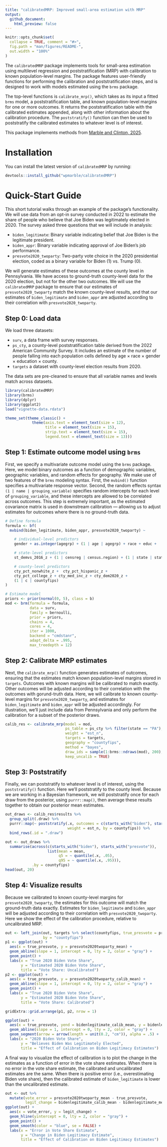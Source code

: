 ```yaml
--- 
title: "calibratedMRP: Improved small-area estimation with MRP"
output:
  github_document:
    html_preview: false
---
```


```r
knitr::opts_chunk$set(
  collapse = TRUE, comment = "#>",
  fig.path = "man/figures/README-",
  out.width = "100%"
)
```

The `calibratedMRP` package implements tools for small-area estimation using multilevel regression and poststratification (MRP) with calibration to known population-level margins. The package features user-friendly functions for performing the calibration and poststratification steps, and is designed to work with models estimated using the `brms` package. 

The top-level functions is `calibrate_mrp()`, which takes as its input a fitted `brms` model, a poststratification table, and known population-level margins for one or more outcomes. It returns the poststratification table with the calibrated estimates appended, along with other information about the calibration procedure. The `poststratify()` function can then be used to poststratify the calibrated estimates to whatever level is of interest.

This package implements methods from [Marble and Clinton, 2025](https://osf.io/preprints/socarxiv/u3ekq_v1). 

# Installation

You can install the latest version of `calibratedMRP` by running:

```r
devtools::install_github("wpmarble/calibratedMRP")
```

# Quick-Start Guide

This short tutorial walks through an example of the package's functionality. We will use data from an opt-in survey conducted in 2022 to estimate the share of people who believe that Joe Biden was legitimately elected in 2020. The survey asked three questions that we will include in analysis:

* `biden_legitimate`: Binary variable indicating belief that Joe Biden is the legitimate president.
* `biden_appr`: Binary variable indicating approval of Joe Biden's job performance.
* `presvote2020_twoparty`: Two-party vote choice in the 2020 presidential election, coded as a binary variable for Biden (1) vs. Trump (0).

We will generate estimates of these outcomes at the county level in Pennsylvania. We have access to ground-truth county-level data for the 2020 election, but not for the other two outcomes. We will use the `calibratedMRP` package to ensure that our estimates of `presvote2020_twoparty` match the known county-level results, and that our estimates of `biden_legitimate` and `biden_appr` are adjusted according to their correlation with `presvote2020_twoparty`.


## Step 0: Load data

We load three datasets: 

* `surv`, a data frame with survey responses.
* `ps_cty`, a county-level poststratification table derived from the 2022 American Community Survey. It includes an estimate of the number of people falling into each population cells defined by age $\times$ race $\times$ gender $\times$ education $\times$ county. 
* `targets` a dataset with county-level election results from 2020.

The data sets are pre-cleaned to ensure that all variable names and levels match across datasets.

```r
library(calibratedMRP)
library(brms)
library(dplyr)
library(ggplot2)
load("vignette-data.rdata")
```

```r
theme_set(theme_classic() + 
            theme(axis.text = element_text(size = 12), 
                  title = element_text(size = 15),
                  strip.text = element_text(size = 15),
                  legend.text = element_text(size = 13)))
```



## Step 1: Estimate outcome model using `brms` 

First, we specify a multivariate outcome model using the `brms` package. Here, we model binary outcomes as a function of demographic variables, geographic variables, and random effects for geography. We make use of two features of the `brms` modeling syntax. First, the `mvbind()` function specifies a multivariate response vector. Second, the random effects syntax `(1 | name | grouping_variable)` specifies random intercepts for each level of `grouping_variable`, and these intercepts are allowed to be correlated across outcomes. This step is extremely important, as the estimated covariance matrix is used in downstream calibration --- allowing us to adjust estimates for outcomes where there is no ground-truth data.

```r
# Define formula
formula <- bf(
  mvbind(biden_legitimate, biden_appr, presvote2020_twoparty) ~

    # individual-level predictors
    gender + as.integer(agegrp) + (1 | age | agegrp) + race + educ +

    # state-level predictors
    st_demvs_2016_z + (1 | censreg | census.region) + (1 | state | state) +

    # county-level predictors
    cty_pct_nonwhite_z +  cty_pct_hispanic_z +
    cty_pct_college_z + cty_med_inc_z + cty_dem2020_z +
    (1 | c | countyfips)
)

# Estimate model
priors <- prior(normal(0, 5), class = b)
mod <- brm(formula = formula,
           data = surv,
           family = bernoulli,
           prior = priors,
           chains = 4, 
           cores = 4,
           iter = 1000,
           backend = "cmdstanr",
           adapt_delta = .995,
           max_treedepth = 12)
```




## Step 2: Calibrate MRP estimates

Next, the `calibrate_mrp()` function generates estimates of outcomes, ensuring that the estimates match known population-level margins stored in `targets`. Outcomes with known margins will be calibrated to match exactly. Other outcomes will be adjusted according to their correlation with the outcomes with gorund-truth data. Here, we will calibrate to known county-level margins for `presvote2020_twoparty`, and estimates for `biden_legitimate` and `biden_appr` will be adjusted accordingly. For illustration, we'll just include data from Pennsylvania and only perform the calibration for a subset of the posterior draws.

```r
calib_res <- calibrate_mrp(model = mod, 
                           ps_table = ps_cty %>% filter(state == "PA"), 
                           weight = "est_n", 
                           targets = targets, 
                           geography = "countyfips", 
                           method = "bayes",
                           draw_ids = sample(1:brms::ndraws(mod), 200),
                           keep_uncalib = TRUE)
```    

## Step 3: Poststratify

Finally, we can poststratify to whatever level is of interest, using the `poststratify()` function. Here we'll poststratify to the county level. Because we are working in a Bayesian framework, we will poststratify once for each draw from the posterior, using `purrr::map()`, then average these results together to obtain our posterior mean estimates.

```r
out_draws <- calib_res$results %>% 
  group_split(.draw) %>% 
  purrr::map(~ poststratify(.x, outcomes = c(starts_with("biden"), starts_with("presvote")),
                            weight = est_n, by = countyfips)) %>% 
  bind_rows(.id = ".draw") 

out <- out_draws %>% 
  summarise(across(c(starts_with("biden"), starts_with("presvote")),
                   list(mean = mean,
                        q5 = ~ quantile(.x, .05),
                        q95 = ~ quantile(.x, .95))),
            .by = countyfips)
head(out, 20)
```


## Step 4: Visualize results

Because we calibrated to known county-level margins for `presvote2020_twoparty`, the estimates for this outcome will match the ground-truth data exactly. Estimates for `biden_legitimate` and `biden_appr` will be adjusted according to their correlation with `presvote2020_twoparty`. Here we show the effect of the calibration procedure, relative to uncalibrated MRP. 

```r
out <- left_join(out, targets %>% select(countyfips, true_presvote = presvote2020twoparty), 
                 by = "countyfips")
p1 <- ggplot(out) + 
  aes(x = true_presvote, y = presvote2020twoparty_mean) +
  geom_abline(slope = 1, intercept = 0, lty = 2, color = "gray") +
  geom_point() + 
  labs(x = "True 2020 Biden Vote Share", 
       y = "Estimated 2020 Biden Vote Share", 
       title = "Vote Share: Uncalibrated")
p2 <- ggplot(out) +
  aes(x = true_presvote, y = presvote2020twoparty_calib_mean) +
  geom_abline(slope = 1, intercept = 0, lty = 2, color = "gray") +
  geom_point() + 
  labs(x = "True 2020 Biden Vote Share", 
       y = "Estimated 2020 Biden Vote Share", 
       title = "Vote Share: Calibrated")

gridExtra::grid.arrange(p1, p2, nrow = 1)
```

```r
ggplot(out) + 
  aes(x = true_presvote, yend = bidenlegitimate_calib_mean, y = bidenlegitimate_mean) +
  geom_abline(slope = 1, intercept = 0, lty = 2, color = "gray") +
  geom_segment(arrow = arrow(length = unit(0.2, "cm")), alpha = .5) + 
  labs(x = "2020 Biden Vote Share", 
       y = "Believes Biden Was Legitimately Elected", 
       title = "Effect of Calibration on Biden Legitimacy Estimates")
```


A final way to visualize the effect of calibration is to plot the change in the estimates as a function of error in the vote share estimates. When there is no error in the vote share estimate, the calibrated and uncalibrated estimates are the same. When there is positive error (i.e., overestimating Biden vote share), then the calibrated estimate of `biden_legitimate` is lower than the uncalibrated estimate.

```r
out <- out %>% 
  mutate(vote_error = presvote2020twoparty_mean - true_presvote,
         legit_change = bidenlegitimate_calib_mean - bidenlegitimate_mean)
ggplot(out) + 
  aes(x = vote_error, y = legit_change) +
  geom_hline(yintercept = 0, lty = 2, color = "gray") +
  geom_point() + 
  geom_smooth(color = "blue", se = FALSE) +
  labs(x = "Error in Vote Share Estimate", 
       y = "Change in Biden Legitimacy Estimate", 
       title = "Effect of Calibration on Biden Legitimacy Estimates")
```



